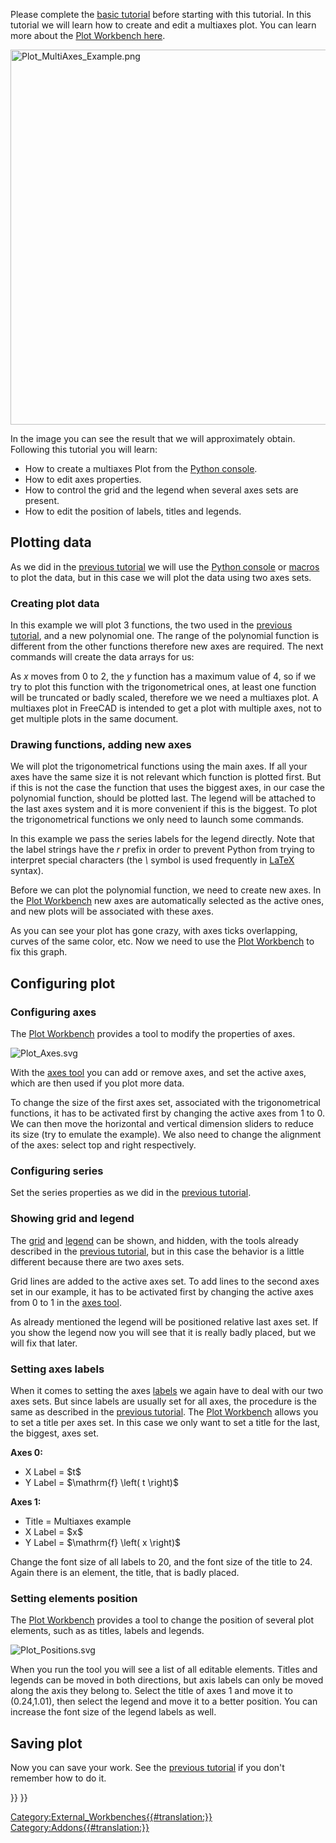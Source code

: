 <languages/>
<translate>

<!--T:28-->
{{TutorialInfo
|Topic=Plot workbench
|Level=Intermediate
|Time=
|Author=FuzzyBot
|FCVersion=0.19
|Files=
|SeeAlso=[[Plot_Basic_tutorial|basic tutorial]]
}}

<!--T:1-->
Please complete the [[Plot_Basic_tutorial|basic tutorial]] before starting with this tutorial. In this tutorial we will learn how to create and edit a multiaxes plot. You can learn more about the [[Plot_Workbench|Plot Workbench here]].

</translate>
[[Image:Plot_MultiAxes_Example.png|600px]]
<translate>
<!--T:2-->
{{Caption|Multiaxes plot example}}

<!--T:3-->
In the image you can see the result that we will approximately obtain. Following this tutorial you will learn:
* How to create a multiaxes Plot from the [[Python_console|Python console]].
* How to edit axes properties.
* How to control the grid and the legend when several axes sets are present.
* How to edit the position of labels, titles and legends.

==Plotting data== <!--T:31-->

<!--T:4-->
As we did in the [[Plot_Basic_tutorial|previous tutorial]] we will use the [[Python_console|Python console]] or [[Macros|macros]] to plot the data, but in this case we will plot the data using two axes sets.

===Creating plot data=== <!--T:32-->

<!--T:5-->
In this example we will plot 3 functions, the two used in the [[Plot_Basic_tutorial|previous tutorial]], and a new polynomial one. The range of the polynomial function is different from the other functions therefore new axes are required. The next commands will create the data arrays for us:

</translate>
{{Code|code=
import math
p = range(0,1001)
x = [2.0*xx/1000.0 for xx in p]
y = [xx**2.0 for xx in x]
t = [tt/1000.0 for tt in p]
s = [math.sin(math.pi*2.0*tt) for tt in t]
c = [math.cos(math.pi*2.0*tt) for tt in t]
}}
<translate>

<!--T:6-->
As ''x'' moves from 0 to 2, the ''y'' function has a maximum value of 4, so if we try to plot this function with the trigonometrical ones, at least one function will be truncated or badly scaled, therefore we we need a multiaxes plot. A multiaxes plot in FreeCAD is intended to get a plot with multiple axes, not to get multiple plots in the same document.

===Drawing functions, adding new axes=== <!--T:33-->

<!--T:7-->
We will plot the trigonometrical functions using the main axes. If all your axes have the same size it is not relevant which function is plotted first. But if this is not the case the function that uses the biggest axes, in our case the polynomial function, should be plotted last. The legend will be attached to the last axes system and it is more convenient if this is the biggest. To plot the trigonometrical functions we only need to launch some commands.

</translate>
{{Code|code=
try:
    from FreeCAD.Plot import Plot
except ImportError:
    from freecad.plot import Plot

Plot.plot(t,s,r"$\sin\left( 2 \pi t \right)$")
Plot.plot(t,c,r"$\cos\left( 2 \pi t \right)$")
}}
<translate>

<!--T:8-->
In this example we pass the series labels for the legend directly. Note that the label strings have the ''r'' prefix in order to prevent Python from trying to interpret special characters (the ''\'' symbol is used frequently in [https://www.latex-project.org/ LaTeX] syntax).

<!--T:9-->
Before we can plot the polynomial function, we need to create new axes. In the [[Plot_Workbench|Plot Workbench]] new axes are automatically selected as the active ones, and new plots will be associated with these axes.

</translate>
{{Code|code=
Plot.addNewAxes()
Plot.plot(x,y,r"$x^2$")
}}
<translate>

<!--T:10-->
As you can see your plot has gone crazy, with axes ticks overlapping, curves of the same color, etc. Now we need to use the [[Plot_Workbench|Plot Workbench]] to fix this graph.

==Configuring plot== <!--T:11-->

===Configuring axes=== <!--T:34-->

<!--T:12-->
The [[Plot_Workbench|Plot Workbench]] provides a tool to modify the properties of axes.

</translate>
[[Image:Plot_Axes.svg‎]]
<translate>
<!--T:13-->
{{Caption|Axes configuration tool icon}}

<!--T:14-->
With the [[Plot_Axes|axes tool]] you can add or remove axes, and set the active axes, which are then used if you plot more data.

<!--T:15-->
To change the size of the first axes set, associated with the trigonometrical functions, it has to be activated first by changing the active axes from 1 to 0. We can then move the horizontal and vertical dimension sliders to reduce its size (try to emulate the example). We also need to change the alignment of the axes: select top and right respectively.

===Configuring series=== <!--T:35-->

<!--T:16-->
Set the series properties as we did in the [[Plot_Basic_tutorial|previous tutorial]].

===Showing grid and legend=== <!--T:36-->

<!--T:17-->
The [[Plot_Grid|grid]] and [[Plot_Legend|legend]] can be shown, and hidden, with the tools already described in the [[Plot_Basic_tutorial|previous tutorial]], but in this case the behavior is a little different because there are two axes sets.

<!--T:18-->
Grid lines are added to the active axes set. To add lines to the second axes set in our example, it has to be activated first by changing the active axes from 0 to 1 in the [[Plot_Axes|axes tool]].

<!--T:19-->
As already mentioned the legend will be positioned relative last axes set. If you show the legend now you will see that it is really badly placed, but we will fix that later.

===Setting axes labels=== <!--T:37-->

<!--T:20-->
When it comes to setting the axes [[Plot_Labels|labels]] we again have to deal with our two axes sets. But since labels are usually set for all axes, the procedure is the same as described in the [[Plot_Basic_tutorial|previous tutorial]]. The [[Plot_Workbench|Plot Workbench]] allows you to set a title per axes set. In this case we only want to set a title for the last, the biggest, axes set.

<!--T:21-->
'''Axes 0:'''
* X Label = $t$
* Y Label = $\mathrm{f} \left( t \right)$
'''Axes 1:'''
* Title = Multiaxes example
* X Label = $x$
* Y Label = $\mathrm{f} \left( x \right)$

<!--T:22-->
Change the font size of all labels to 20, and the font size of the title to 24. Again there is an element, the title, that is badly placed.

===Setting elements position=== <!--T:38-->

<!--T:23-->
The [[Plot_Workbench|Plot Workbench]] provides a tool to change the position of several plot elements, such as as titles, labels and legends.

</translate>
[[Image:Plot_Positions.svg]]
<translate>
<!--T:24-->
{{Caption|Position editor icon}}

<!--T:25-->
When you run the tool you will see a list of all editable elements. Titles and legends can be moved in both directions, but axis labels can only be moved along the axis they belong to. Select the title of axes 1 and move it to (0.24,1.01), then select the legend and move it to a better position. You can increase the font size of the legend labels as well.

==Saving plot== <!--T:26-->

<!--T:30-->
Now you can save your work. See the [[Plot_Basic_tutorial|previous tutorial]] if you don't remember how to do it.


</translate>
{{Plot_Tools_navi{{#translation:}}}}
{{Userdocnavi{{#translation:}}}}
[[Category:External_Workbenches{{#translation:}}]]
[[Category:Addons{{#translation:}}]]
